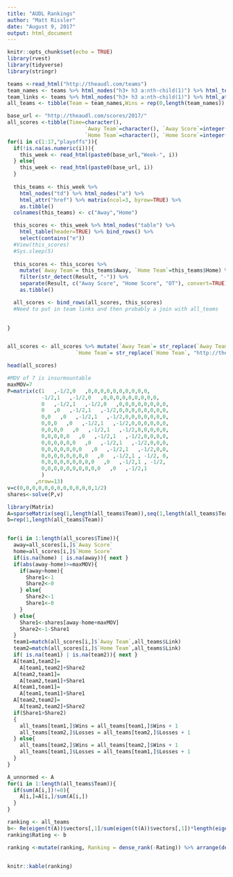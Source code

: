 ```yaml
---
title: "AUDL Rankings"
author: "Matt Rissler"
date: "August 9, 2017"
output: html_document
---
```


```r
knitr::opts_chunk$set(echo = TRUE)
library(rvest)
library(tidyverse)
library(stringr)

```



```r
teams <-read_html("http://theaudl.com/teams")
team_names <- teams %>% html_nodes("h3+ h3 a:nth-child(1)") %>% html_text()
team_links <- teams %>% html_nodes("h3+ h3 a:nth-child(1)") %>% html_attr("href")
all_teams <- tibble(Team = team_names,Wins = rep(0,length(team_names)), Losses= rep(0,length(team_names)), Link=team_links)

```

```r
base_url <- "http://theaudl.com/scores/2017/"
all_scores <-tibble(Time=character(), 
                         `Away Team`=character(), `Away Score`=integer(),
                         `Home Team`=character(), `Home Score`=integer())
for(i in c(1:17,"playoffs")){
  if(!is.na(as.numeric(i))){
    this_week <- read_html(paste0(base_url,"Week-", i))
  } else{
    this_week <- read_html(paste0(base_url, i))
  }
  
  this_teams <- this_week %>% 
    html_nodes("td") %>% html_nodes("a") %>% 
    html_attr("href") %>% matrix(ncol=3, byrow=TRUE) %>% 
    as.tibble()
  colnames(this_teams) <- c("Away","Home")

  this_scores <- this_week %>% html_nodes("table") %>%
    html_table(header=TRUE) %>% bind_rows() %>% 
    select(contains("e"))
  #View(this_scores)
  #Sys.sleep(5)
  
  this_scores <- this_scores %>% 
    mutate(`Away Team`= this_teams$Away, `Home Team`=this_teams$Home) %>%
    filter(str_detect(Result, "-")) %>%
    separate(Result, c("Away Score", "Home Score", "OT"), convert=TRUE) %>%
    as.tibble()

  all_scores <- bind_rows(all_scores, this_scores)
  #Need to put in team links and then probably a join with all_teams

  
}


all_scores <- all_scores %>% mutate(`Away Team`= str_replace(`Away Team`, "http://theaudl.com", ""),
                      `Home Team`= str_replace(`Home Team`, "http://theaudl.com", ""))

head(all_scores)

```

```r
#MOV of 7 is insurmountable
maxMOV=7
P=matrix(c(1   ,-1/2,0   ,0,0,0,0,0,0,0,0,0,0,
           -1/2,1   ,-1/2,0   ,0,0,0,0,0,0,0,0,0,
           0   ,-1/2,1   ,-1/2,0   ,0,0,0,0,0,0,0,0,
           0   ,0   ,-1/2,1   ,-1/2,0,0,0,0,0,0,0,0,
           0,0   ,0   ,-1/2,1   ,-1/2,0,0,0,0,0,0,0,
           0,0,0   ,0   ,-1/2,1   ,-1/2,0,0,0,0,0,0,
           0,0,0,0   ,0   ,-1/2,1   ,-1/2,0,0,0,0,0,
           0,0,0,0,0   ,0   ,-1/2,1   ,-1/2,0,0,0,0,
           0,0,0,0,0,0   ,0   ,-1/2,1   ,-1/2,0,0,0,
           0,0,0,0,0,0,0   ,0   ,-1/2,1   ,-1/2,0,0,
           0,0,0,0,0,0,0,0   ,0   ,-1/2,1 , -1/2, 0,
           0,0,0,0,0,0,0,0,0   ,0   ,-1/2,1 , -1/2,
           0,0,0,0,0,0,0,0,0,0   ,0   ,-1/2,1 
           )
         ,nrow=13)
v=c(0,0,0,0,0,0,0,0,0,0,0,0,1/2)
shares<-solve(P,v)

library(Matrix)
A=sparseMatrix(seq(1,length(all_teams$Team)),seq(1,length(all_teams$Team)),x=0)
b=rep(1,length(all_teams$Team))


for(i in 1:length(all_scores$Time)){
  away=all_scores[i,]$`Away Score`
  home=all_scores[i,]$`Home Score`
  if(is.na(home) | is.na(away)){ next }
  if(abs(away-home)>=maxMOV){
    if(away>home){
      Share1<-1
      Share2<-0
    } else{
      Share2<-1
      Share1<-0
    }
  } else{
    Share1<-shares[away-home+maxMOV]
    Share2<-1-Share1
  }
  team1=match(all_scores[i,]$`Away Team`,all_teams$Link)
  team2=match(all_scores[i,]$`Home Team`,all_teams$Link)
  if( is.na(team1) | is.na(team2)){ next }
  A[team1,team2]=
    A[team1,team2]+Share2
  A[team2,team1]=
    A[team2,team1]+Share1
  A[team1,team1]=
    A[team1,team1]+Share1
  A[team2,team2]=
    A[team2,team2]+Share2
  if(Share1>Share2)
  {
    all_teams[team1,]$Wins = all_teams[team1,]$Wins + 1
    all_teams[team2,]$Losses = all_teams[team2,]$Losses + 1
  } else{
    all_teams[team2,]$Wins = all_teams[team2,]$Wins + 1
    all_teams[team1,]$Losses = all_teams[team1,]$Losses + 1
  }
}
```

```r

A_unnormed <- A
for(i in 1:length(all_teams$Team)){
  if(sum(A[i,])!=0){ 
    A[i,]=A[i,]/sum(A[i,])
  }
}

ranking <- all_teams
b<- Re(eigen(t(A))$vectors[,1]/sum(eigen(t(A))$vectors[,1])*length(eigen(t(A))$vectors[,1]))
ranking$Rating <- b

ranking <-mutate(ranking, Ranking = dense_rank(-Rating)) %>% arrange(desc(Rating)) %>% select(Ranking, Rating, Team:Losses)


knitr::kable(ranking)

```

